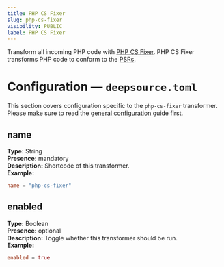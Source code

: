 ```yaml
---
title: PHP CS Fixer
slug: php-cs-fixer
visibility: PUBLIC
label: PHP CS Fixer
---
```

Transform all incoming PHP code with [PHP CS Fixer](https://cs.symfony.com/). PHP CS Fixer transforms PHP code to conform to the [PSRs](https://www.php-fig.org/psr/).

# Configuration — `deepsource.toml`

This section covers configuration specific to the `php-cs-fixer` transformer. Please make sure to read the [general configuration guide](https://deepsource-docs.readme.io/docs/configuration) first.

## name

**Type:** String  
**Presence:** mandatory  
**Description:** Shortcode of this transformer.  
**Example:**

```toml TOML
name = "php-cs-fixer"
```

## enabled

**Type:** Boolean  
**Presence:** optional  
**Description:** Toggle whether this transformer should be run.  
**Example:**

```toml
enabled = true
```